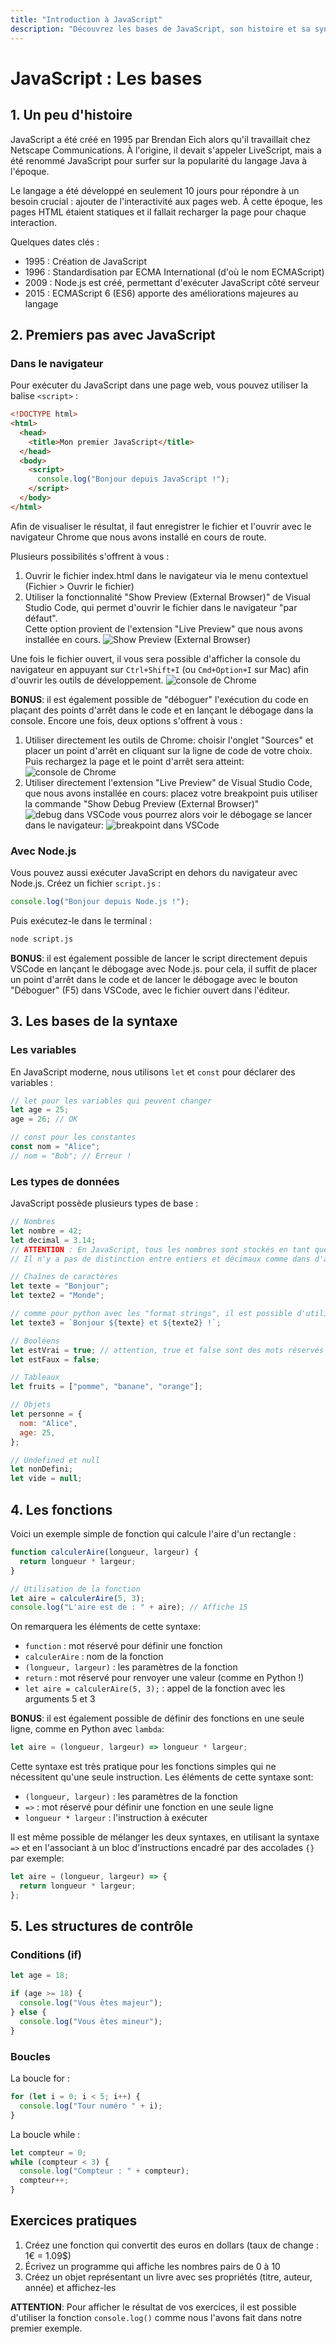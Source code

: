 ```yaml
---
title: "Introduction à JavaScript"
description: "Découvrez les bases de JavaScript, son histoire et sa syntaxe"
---
```



# JavaScript : Les bases

## 1. Un peu d'histoire

JavaScript a été créé en 1995 par Brendan Eich alors qu'il travaillait chez Netscape Communications. À l'origine, il devait s'appeler LiveScript, mais a été renommé JavaScript pour surfer sur la popularité du langage Java à l'époque.

Le langage a été développé en seulement 10 jours pour répondre à un besoin crucial : ajouter de l'interactivité aux pages web. À cette époque, les pages HTML étaient statiques et il fallait recharger la page pour chaque interaction.

Quelques dates clés :

- 1995 : Création de JavaScript
- 1996 : Standardisation par ECMA International (d'où le nom ECMAScript)
- 2009 : Node.js est créé, permettant d'exécuter JavaScript côté serveur
- 2015 : ECMAScript 6 (ES6) apporte des améliorations majeures au langage

## 2. Premiers pas avec JavaScript

### Dans le navigateur

Pour exécuter du JavaScript dans une page web, vous pouvez utiliser la balise `<script>` :

```html
<!DOCTYPE html>
<html>
  <head>
    <title>Mon premier JavaScript</title>
  </head>
  <body>
    <script>
      console.log("Bonjour depuis JavaScript !");
    </script>
  </body>
</html>
```

Afin de visualiser le résultat, il faut enregistrer le fichier et l'ouvrir avec le navigateur Chrome que nous avons installé en cours de route.

Plusieurs possibilités s'offrent à vous :

1. Ouvrir le fichier index.html dans le navigateur via le menu contextuel (Fichier > Ouvrir le fichier)
2. Utiliser la fonctionnalité "Show Preview (External Browser)" de Visual Studio Code, qui permet d'ouvrir le fichier dans le navigateur "par défaut". \
   Cette option provient de l'extension "Live Preview" que nous avons installée en cours.
   ![Show Preview (External Browser)](../../../assets/live-preview-in-browser.png)

Une fois le fichier ouvert, il vous sera possible d'afficher la console du navigateur en appuyant sur `Ctrl+Shift+I` (ou `Cmd+Option+I` sur Mac) afin d'ouvrir les outils de développement.
![console de Chrome](../../../assets/console-chrome.png)

**BONUS**: il est également possible de "déboguer" l'exécution du code en plaçant des points d'arrêt dans le code et en lançant le débogage dans la console.
Encore une fois, deux options s'offrent à vous :

1. Utiliser directement les outils de Chrome: choisir l'onglet "Sources" et placer un point d'arrêt en cliquant sur la ligne de code de votre choix.
   Puis rechargez la page et le point d'arrêt sera atteint:
   ![console de Chrome](../../../assets/debug-chrome.png)
2. Utiliser directement l'extension "Live Preview" de Visual Studio Code, que nous avons installée en cours: placez votre breakpoint puis utiliser la commande "Show Debug Preview (External Browser)"
   ![debug dans VSCode](../../../assets/debug-live.png)
   vous pourrez alors voir le débogage se lancer dans le navigateur:
   ![breakpoint dans VSCode](../../../assets/vscode-break.png)

### Avec Node.js

Vous pouvez aussi exécuter JavaScript en dehors du navigateur avec Node.js. Créez un fichier `script.js` :

```javascript
console.log("Bonjour depuis Node.js !");
```

Puis exécutez-le dans le terminal :

```bash
node script.js
```

**BONUS**: il est également possible de lancer le script directement depuis VSCode en lançant le débogage avec Node.js.
pour cela, il suffit de placer un point d'arrêt dans le code et de lancer le débogage avec le bouton "Déboguer" (F5) dans VSCode, avec le fichier ouvert dans l'éditeur.

## 3. Les bases de la syntaxe

### Les variables

En JavaScript moderne, nous utilisons `let` et `const` pour déclarer des variables :

```javascript
// let pour les variables qui peuvent changer
let age = 25;
age = 26; // OK

// const pour les constantes
const nom = "Alice";
// nom = "Bob"; // Erreur !
```

### Les types de données

JavaScript possède plusieurs types de base :

```javascript
// Nombres
let nombre = 42;
let decimal = 3.14;
// ATTENTION : En JavaScript, tous les nombres sont stockés en tant que nombres à virgule flottante double précision (64 bits)
// Il n'y a pas de distinction entre entiers et décimaux comme dans d'autres langages !

// Chaînes de caractères
let texte = "Bonjour";
let texte2 = "Monde";

// comme pour python avec les "format strings", il est possible d'utiliser des variables dans les chaînes de caractères via une syntaxe similaire
let texte3 = `Bonjour ${texte} et ${texte2} !`;

// Booléens
let estVrai = true; // attention, true et false sont des mots réservés en JavaScript et ne prennent pas de majuscules !
let estFaux = false;

// Tableaux
let fruits = ["pomme", "banane", "orange"];

// Objets
let personne = {
  nom: "Alice",
  age: 25,
};

// Undefined et null
let nonDefini;
let vide = null;
```

## 4. Les fonctions

Voici un exemple simple de fonction qui calcule l'aire d'un rectangle :

```javascript
function calculerAire(longueur, largeur) {
  return longueur * largeur;
}

// Utilisation de la fonction
let aire = calculerAire(5, 3);
console.log("L'aire est de : " + aire); // Affiche 15
```

On remarquera les éléments de cette syntaxe:

- `function` : mot réservé pour définir une fonction
- `calculerAire` : nom de la fonction
- `(longueur, largeur)` : les paramètres de la fonction
- `return` : mot réservé pour renvoyer une valeur (comme en Python !)
- `let aire = calculerAire(5, 3);` : appel de la fonction avec les arguments 5 et 3

**BONUS**: il est également possible de définir des fonctions en une seule ligne, comme en Python avec `lambda`:

```javascript
let aire = (longueur, largeur) => longueur * largeur;
```

Cette syntaxe est très pratique pour les fonctions simples qui ne nécessitent qu'une seule instruction.
Les éléments de cette syntaxe sont:

- `(longueur, largeur)` : les paramètres de la fonction
- `=>` : mot réservé pour définir une fonction en une seule ligne
- `longueur * largeur` : l'instruction à exécuter

Il est même possible de mélanger les deux syntaxes, en utilisant la syntaxe `=>` et en l'associant à un bloc d'instructions encadré par des accolades `{}` par exemple:

```javascript
let aire = (longueur, largeur) => {
  return longueur * largeur;
};
```

## 5. Les structures de contrôle

### Conditions (if)

```javascript
let age = 18;

if (age >= 18) {
  console.log("Vous êtes majeur");
} else {
  console.log("Vous êtes mineur");
}
```

### Boucles

La boucle for :

```javascript
for (let i = 0; i < 5; i++) {
  console.log("Tour numéro " + i);
}
```

La boucle while :

```javascript
let compteur = 0;
while (compteur < 3) {
  console.log("Compteur : " + compteur);
  compteur++;
}
```

## Exercices pratiques

1. Créez une fonction qui convertit des euros en dollars (taux de change : 1€ = 1.09$)
2. Écrivez un programme qui affiche les nombres pairs de 0 à 10
3. Créez un objet représentant un livre avec ses propriétés (titre, auteur, année) et affichez-les

**ATTENTION**: Pour afficher le résultat de vos exercices, il est possible d'utiliser la fonction `console.log()` comme nous l'avons fait dans notre premier exemple.
